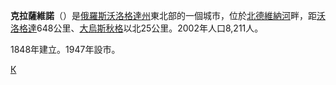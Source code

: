 {{coord|60|58|N|46|29|E|display=title}}
'''克拉薩維諾'''（{{lang-ru|Краса́вино}}）是[[俄羅斯|俄羅斯]][[沃洛格達州|沃洛格達州]]東北部的一個城市，位於[[北德維納河|北德維納河]]畔，距[[沃洛格達|沃洛格達]]648公里、[[大烏斯秋格|大烏斯秋格]]以北25公里。2002年人口8,211人。

1848年建立。1947年設市。

{{Cities and towns in Vologda Oblast}}

[[Category:沃洛格達州城市|К]]